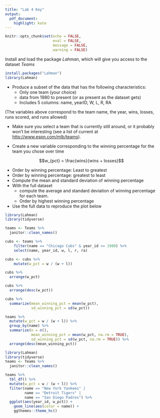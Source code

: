 ```yaml
---
title: "Lab 4 Key"
output:
  pdf_document:
    highlight: kate
---
```


```r
knitr::opts_chunk$set(echo = FALSE,
                      eval = FALSE, 
                      message = FALSE, 
                      warning = FALSE)
```


Install and load the package *Lahman*, which will give you access to the dataset *Teams*

```r
install.packages("Lahman")
library(Lahman)
```
* Produce a subset of the data that has the following characteristics:
    + Only one team (your choice)
    + data from 1980 to present (or as present as the dataset gets)
    + Includes 5 columns: name, yearID, W, L, R, RA

(The variables above correspond to the team name, the year, wins, losses, runs scored, and runs allowed)

* Make sure you select a team that is currently still around, or it probably
won't be interesting (see a list of current at [http://www.espn.com/mlb/teams](http://www.espn.com/mlb/teams)).

* Create a new variable corresponding to the winning percentage for the team 
  you chose over time

$$w_{pct} = \frac{wins}{wins + losses}$$

* Order by winning percentage: Least to greatest
* Order by winning percentage: greatest to least
* Compute the mean and standard deviation of winning percentage
* With the full dataset
  + compute the average and standard deviation of winning percentage for each team. 
  + Order by highest winning percentage
* Use the full data to reproduce the plot below

```r
library(Lahman)
library(tidyverse)

teams <- Teams %>% 
  janitor::clean_names()

cubs <- teams %>% 
    filter(name == "Chicago Cubs" & year_id >= 1980) %>% 
    select(name, year_id, w, l, r, ra)

cubs <- cubs %>% 
    mutate(w_pct = w / (w + l))

cubs %>% 
  arrange(w_pct)

cubs %>% 
  arrange(desc(w_pct))

cubs %>% 
  summarize(mean_winning_pct = mean(w_pct),
            sd_winning_pct = sd(w_pct))

teams %>% 
  mutate(w_pct = w / (w + l)) %>% 
  group_by(name) %>% 
  summarize(n = n(),
            mean_winning_pct = mean(w_pct, na.rm = TRUE),
            sd_winning_pct = sd(w_pct, na.rm = TRUE)) %>% 
  arrange(desc(mean_winning_pct))
```

```r
library(Lahman)
library(tidyverse)
teams <- Teams %>% 
  janitor::clean_names()

teams %>% 
  tbl_df() %>% 
  mutate(w_pct = w / (w + l)) %>% 
  filter(name == "New York Yankees" |
         name == "Detroit Tigers" |
         name == "San Diego Padres") %>% 
  ggplot(aes(year_id, w_pct)) + 
    geom_line(aes(color = name)) +
    ggthemes::theme_hc()
```